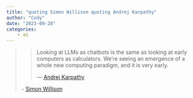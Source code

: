 ```yaml
---
title: "quoting Simon Willison quoting Andrej Karpathy"
author: "Cody"
date: "2023-09-28"
categories: 
    - ai
---
```


> > Looking at LLMs as chatbots is the same as looking at early computers as calculators. We’re seeing an emergence of a whole new computing paradigm, and it is very early.
> >
> > — [Andrej Karpathy](https://twitter.com/karpathy/status/1707437820045062561)
> 
> \- [Simon Willison](https://simonwillison.net/2023/Sep/28/andrej-karpathy/)


